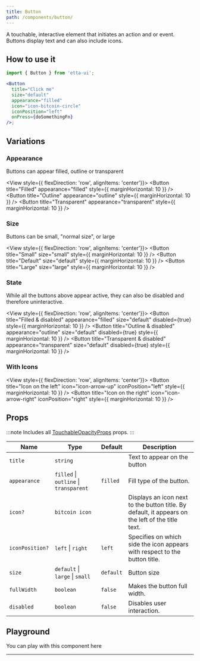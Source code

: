 ```yaml
---
title: Button
path: /components/button/
---
```



A touchable, interactive element that initiates an action and or event. Buttons display text and can also include icons.

## How to use it

```jsx
import { Button } from 'etta-ui';

<Button
  title="Click me"
  size="default"
  appearance="filled"
  icon="icon-bitcoin-circle"
  iconPosition="left"
  onPress={doSomethingFn}
/>;
```

## Variations

### Appearance

Buttons can appear filled, outline or transparent

<View style={{ flexDirection: 'row', alignItems: 'center'}}>
  <Button title="Filled" appearance="filled" style={{ marginHorizontal: 10 }} />
  <Button title="Outline" appearance="outline" style={{ marginHorizontal: 10 }} />
  <Button title="Transparent" appearance="transparent" style={{ marginHorizontal: 10 }} />
</View>

### Size

Buttons can be small, "normal size", or large

<View style={{ flexDirection: 'row', alignItems: 'center'}}>
  <Button title="Small" size="small" style={{ marginHorizontal: 10 }} />
  <Button title="Default" size="default" style={{ marginHorizontal: 10 }} />
  <Button title="Large" size="large" style={{ marginHorizontal: 10 }} />
</View>

### State

While all the buttons above appear active, they can also be disabled and therefore uninteractive.

<View style={{ flexDirection: 'row', alignItems: 'center'}}>
  <Button title="Filled & disabled" appearance="filled" size="default" disabled={true} style={{ marginHorizontal: 10 }} />
  <Button title="Outline & disabled" appearance="outline" size="default" disabled={true} style={{ marginHorizontal: 10 }} />
  <Button title="Transparent & disabled" appearance="transparent" size="default" disabled={true} style={{ marginHorizontal: 10 }} />
</View>

### With Icons

<IconsStyle />

<View style={{ flexDirection: 'row', alignItems: 'center'}}>
  <Button title="Icon on the left" icon="icon-arrow-up" iconPosition="left" style={{ marginHorizontal: 10 }} />
  <Button title="Icon on the right" icon="icon-arrow-right" iconPosition="right" style={{ marginHorizontal: 10 }} />
</View>

## Props

:::note
Includes all [TouchableOpacityProps](https://reactnative.dev/docs/touchableopacity#props) props.
:::

<div className='table-responsive'>

| Name           | Type                                   | Default   | Description                                                                                                                                         |
| -------------- | -------------------------------------- | --------- | --------------------------------------------------------------------------------------------------------------------------------------------------- |
| `title`        | `string`                               |           | Text to appear on the button                                                                                                                        |
| `appearance`   | `filled` \| `outline` \| `transparent` | `filled`  | Fill type of the button.                                                                                                                            |
| `icon?`         | `bitcoin icon`                               |           | Displays an icon next to the button title. By default, it appears on the left of the title text. |
| `iconPosition?` | `left` \| `right`                      | `left`    | Specifies on which side the icon appears with respect to the button title.                                                                   |
| `size`         | `default` \| `large` \| `small`        | `default` | Button size                                                                                                                                         |
| `fullWidth`    | `boolean`                                | `false`   | Makes the button full width.                                                                                                                        |
| `disabled`     | `boolean`                                | `false`   | Disables user interaction.                                                                                                                          |

</div>

## Playground

You can play with this component here

<div
  data-snack-id="@rukundo/button-example"
  data-snack-platform="web"
  data-snack-preview="true"
  data-snack-theme="light"
  data-snack-loading="lazy"
  className="snack-player">
</div>

---
